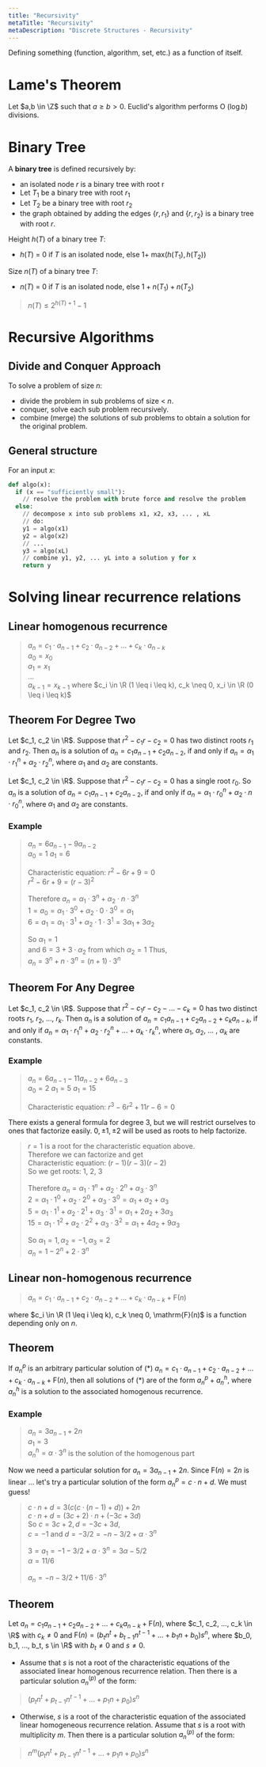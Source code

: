 ```yaml
---
title: "Recursivity"
metaTitle: "Recursivity"
metaDescription: "Discrete Structures - Recursivity"
---
```


<link
  rel="stylesheet"
  href="https://cdn.jsdelivr.net/npm/katex@0.11.0/dist/katex.min.css"
  integrity="sha384-BdGj8xC2eZkQaxoQ8nSLefg4AV4/AwB3Fj+8SUSo7pnKP6Eoy18liIKTPn9oBYNG"
  crossOrigin="anonymous"
/>

Defining something (function, algorithm, set, etc.) as a function of itself.

# Lame's Theorem

Let $a,b \in \Z$ such that $a \geq b > 0$. Euclid's algorithm performs O $(\log{b})$ divisions.

# Binary Tree 

A **binary tree** is defined recursively by:
- an isolated node $r$ is a binary tree with root r
- Let $T_1$ be a binary tree with root $r_1$
- Let $T_2$ be a binary tree with root $r_2$
- the graph obtained by adding the edges {$r, r_1$} and {$r, r_2$} is a binary tree with root $r$.

Height $h(T)$ of a binary tree $T$:
- $h(T)$ = 0 if $T$ is an isolated node, else $1 +$ max$(h(T_1), h(T_2))$

Size $n(T)$ of a binary tree $T$:
- $n(T)$ = 0 if $T$ is an isolated node, else $1+n(T_1)+n(T_2)$

> $n(T) \leq 2^{h(T) + 1} - 1$

# Recursive Algorithms

## Divide and Conquer Approach
To solve a problem of size $n$:
- divide the problem in sub problems of size < $n$.
- conquer, solve each sub problem recursively.
- combine (merge) the solutions of sub problems to obtain a solution for the original problem.

## General structure

For an input $x$:
```Python
def algo(x):
  if (x == "sufficiently small"):
    // resolve the problem with brute force and resolve the problem
  else:
    // decompose x into sub problems x1, x2, x3, ... , xL
    // do:
    y1 = algo(x1)
    y2 = algo(x2)
    // ...
    y3 = algo(xL)
    // combine y1, y2, ... yL into a solution y for x
    return y
```

# Solving linear recurrence relations

## Linear homogenous recurrence
> $a_n = c_1 \cdot a_{n-1} + c_2 \cdot a_{n-2} + ... + c_k \cdot a_{n-k}$  
> $a_0 = x_0$  
> $a_1 = x_1$  
> ...  
> $a_{k-1} = x_{k-1}$
where $c_i \in \R (1 \leq i \leq k), c_k \neq 0, x_i \in \R (0 \leq i \leq k)$

## Theorem For Degree Two

Let $c_1, c_2 \in \R$. Suppose that $r^2-c_1r-c_2 = 0$ has two distinct roots $r_1$ and $r_2$. Then $a_n$ is a solution of $a_n = c_1a_{n-1} + c_2a_{n-2}$, if and only if $a_n = \alpha_1 \cdot r_1^n + \alpha_2 \cdot r_2^n$, where $\alpha_1$ and $\alpha_2$ are constants.

Let $c_1, c_2 \in \R$. Suppose that $r^2-c_1r-c_2 = 0$ has a single root $r_0$. So $a_n$ is a solution of $a_n = c_1a_{n-1} + c_2a_{n-2}$, if and only if $a_n = \alpha_1 \cdot r_0^n + \alpha_2 \cdot n \cdot r_0^n$, where $\alpha_1$ and $\alpha_2$ are constants.

### Example
> $a_n = 6a_{n-1} - 9a_{n-2}$  
> $a_0 = 1$
> $a_1 = 6$
> 
> Characteristic equation: $r^2 - 6r+9=0$  
> $r^2-6r+9 = (r-3)^2$  
>
> Therefore $a_n = \alpha_1\cdot 3^n + \alpha_2\cdot n \cdot 3^n$  
> $1 = a_0 = \alpha_1\cdot 3^0 + \alpha_2 \cdot 0 \cdot 3^0 = \alpha_1$  
> $6 = a_1 = \alpha_1\cdot3^1 + \alpha_2 \cdot 1 \cdot 3^1 = 3\alpha_1 + 3\alpha_2$  
>
> So $\alpha_1 = 1$  
> and $6 = 3+3\cdot\alpha_2$ from which $\alpha_2 = 1$
> Thus,  
> $a_n = 3^n + n\cdot 3^n = (n+1) \cdot 3^n$


## Theorem For Any Degree

Let $c_1, c_2 \in \R$. Suppose that $r^2-c_1r-c_2 - ... - c_k = 0$ has two distinct roots $r_1$, $r_2$, ..., $r_k$. Then $a_n$ is a solution of $a_n = c_1a_{n-1} + c_2a_{n-2} + c_ka_{n-k}$, if and only if $a_n = \alpha_1 \cdot r_1^n + \alpha_2 \cdot r_2^n + ... + \alpha_k\cdot r_k^n$, where $\alpha_1$, $\alpha_2$, ... , $\alpha_k$ are constants.

### Example 

> $a_n = 6a_{n-1} - 11a_{n-2} + 6a_{n-3}$  
> $a_0 = 2$
> $a_1 = 5$
> $a_1 = 15$
> 
> Characteristic equation: $r^3 - 6r^2+11r-6=0$  

There exists a general formula for degree 3, but we will restrict ourselves to ones that factorize easily. $0, \pm 1, \pm 2$ will be used as roots to help factorize.

> $r=1$ is a root for the characteristic equation above.  
> Therefore we can factorize and get  
> Characteristic equation: $(r-1)(r-3)(r-2)$  
> So we get roots: 1, 2, 3
> 
> Therefore $a_n = \alpha_1\cdot 1^n + \alpha_2\cdot 2^n + \alpha_3 \cdot 3^n$  
> $2 = \alpha_1\cdot 1^0 + \alpha_2\cdot 2^0 + \alpha_3 \cdot 3^0 = \alpha_1 + \alpha_2 + \alpha_3$  
> $5 = \alpha_1\cdot 1^1 + \alpha_2\cdot 2^1 + \alpha_3 \cdot 3^1 = \alpha_1 + 2\alpha_2 + 3\alpha_3$  
> $15 = \alpha_1\cdot 1^2 + \alpha_2\cdot 2^2 + \alpha_3 \cdot 3^2 = \alpha_1 + 4\alpha_2 + 9\alpha_3$
>
> So $\alpha_1 = 1,  \alpha_2 = -1, \alpha_3 = 2$  
> $a_n = 1-2^n + 2\cdot 3^n$

## Linear non-homogenous recurrence

> $a_n = c_1 \cdot a_{n-1} + c_2 \cdot a_{n-2} + ... + c_k \cdot a_{n-k} + \mathrm{F}(n)$  

where $c_i \in \R (1 \leq i \leq k), c_k \neq 0, \mathrm{F}(n)$ is a function depending only on $n$.

## Theorem

If $a^p_n$ is an arbitrary particular solution of (\*) $a_n = c_1 \cdot a_{n-1} + c_2 \cdot a_{n-2} + ... + c_k \cdot a_{n-k} + \mathrm{F}(n)$, then all solutions of (\*) are of the form $a_n^p + a_n^h$, where $a_n^h$ is a solution to the associated homogenous recurrence.

### Example
> $a_n = 3a_{n-1} + 2n$  
> $a_1 = 3$  
> $a_n^h = \alpha\cdot 3^n$ is the solution of the homogenous part 

Now we need a particular solution for $a_n = 3a_{n-1}+ 2n$. Since $\mathrm{F}(n) = 2n$ is linear ... let's try a particular solution of the form $a_n^p = c\cdot n + d$. We must guess!

> $c\cdot n + d = 3(c(c\cdot (n-1) + d)) + 2n$    
> $c\cdot n + d = (3c+2) \cdot n + (-3c + 3d)$  
> So $c = 3c+2, d = -3c + 3d$,  
> $c=-1$ and $d = -3/2 = -n -3/2+\alpha\cdot 3^n$
>
> $3 = a_1 = -1 -3/2 + \alpha \cdot 3^n = 3\alpha - 5/2$  
> $\alpha = 11/6$
> 
> $a_n = -n -3/2+ 11/6\cdot 3^n$

## Theorem 

Let $a_n = c_1a_{n-1}+c_2a_{n-2} + ... + c_ka_{n-k} + \mathrm{F}(n)$, where $c_1, c_2, ..., c_k \in \R$ with $c_k \neq 0$ and $\mathrm{F}(n) = (b_tn^t + b_{t-1}n^{t-1}+...+ b_1n+b_0)s^n$, where $b_0, b_1, ..., b_t, s \in \R$ with $b_t \neq 0$ and $s \neq 0$.

- Assume that $s$ is not a root of the characteristic equations of the associated linear homogenous recurrence relation. Then there is a particular solution $a_n^{(p)}$ of the form:
> $(p_t n^t + p_{t-1}n^{t-1}+...+p_1n+p_0)s^n$ 

- Otherwise, $s$ is a root of the characteristic equation of the associated linear homogeneous recurrence relation. Assume that $s$ is a root with multiplicity $m$. Then there is a particular solution $a_n^{(p)}$ of the form:
> $n^m (p_t n^t + p_{t-1}n^{t-1}+...+p_1n+p_0)s^n$ 